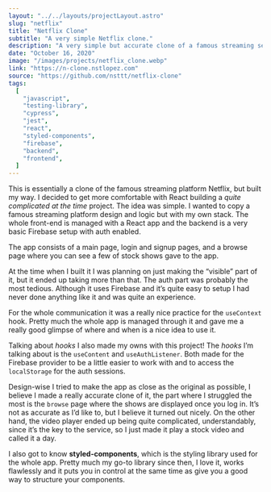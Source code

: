```yaml
---
layout: "../../layouts/projectLayout.astro"
slug: "netflix"
title: "Netflix Clone"
subtitle: "A very simple Netflix clone."
description: "A very simple but accurate clone of a famous streaming service. Made with React (custom hooks & context), styled-components and Firebase"
date: "October 16, 2020"
image: "/images/projects/netflix_clone.webp"
link: "https://n-clone.nstlopez.com"
source: "https://github.com/nsttt/netflix-clone"
tags:
  [
    "javascript",
    "testing-library",
    "cypress",
    "jest",
    "react",
    "styled-components",
    "firebase",
    "backend",
    "frontend",
  ]
---
```


This is essentially a clone of the famous streaming platform Netflix, but built my way.
I decided to get more comfortable with React building a _quite complicated at the time_ project.
The idea was simple.
I wanted to copy a famous streaming platform design and logic but with my own stack.
The whole front-end is managed with a React app and the backend is a very basic Firebase setup with auth enabled.

The app consists of a main page, login and signup pages, and a browse page where you can see a few of stock shows gave to the app.

At the time when I built it I was planning on just making the “visible” part of it, but it ended up taking more than that. The auth part was probably the most tedious. Although it uses Firebase and it’s quite easy to setup I had never done anything like it and was quite an experience.

For the whole communication it was a really nice practice for the `useContext` hook. Pretty much the whole app is managed through it and gave me a really good glimpse of where and when is a nice idea to use it.

Talking about _hooks_ I also made my owns with this project!
The _hooks_ I’m talking about is the `useContent` and `useAuthListener`. Both made for the Firebase provider to be a little easier to work with and to access the `localStorage` for the auth sessions.

Design-wise I tried to make the app as close as the original as possible, I believe I made a really accurate clone of it, the part where I struggled the most is the `browse` page where the shows are displayed once you log in. It’s not as accurate as I’d like to, but I believe it turned out nicely.
On the other hand, the video player ended up being quite complicated, understandably, since it’s the key to the service, so I just made it play a stock video and called it a day.

I also got to know **styled-components**, which is the styling library used for the whole app. Pretty much my go-to library since then, I love it, works flawlessly and it puts you in control at the same time as give you a good way to structure your components.
